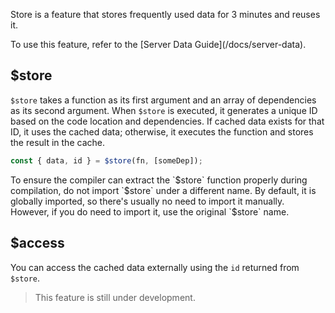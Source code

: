 Store is a feature that stores frequently used data for 3 minutes and reuses it.

<Box type="tip">
  To use this feature, refer to the [Server Data Guide](/docs/server-data).
</Box>

## \$store

`$store` takes a function as its first argument and an array of dependencies as its second argument.
When `$store` is executed, it generates a unique ID based on the code location and dependencies. If cached data exists for that ID, it uses the cached data; otherwise, it executes the function and stores the result in the cache.

```ts
const { data, id } = $store(fn, [someDep]);
```

<Box type="warning">
  To ensure the compiler can extract the `$store` function properly during compilation, do
  not import `$store` under a different name. By default, it is globally imported, so
  there's usually no need to import it manually. However, if you do need to import it, use
  the original `$store` name.
</Box>

## \$access

You can access the cached data externally using the `id` returned from `$store`.

> This feature is still under development.

